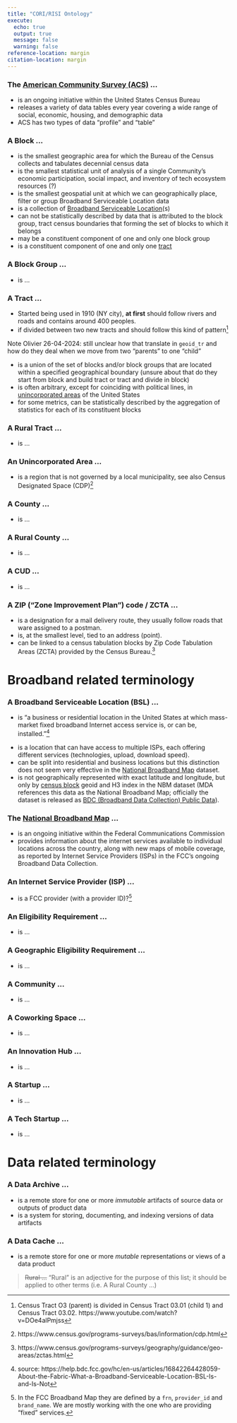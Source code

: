 ```yaml
---
title: "CORI/RISI Ontology"
execute:
  echo: true
  output: true
  message: false
  warning: false
reference-location: margin
citation-location: margin
---
```



### The [American Community Survey (ACS)](https://www.census.gov/programs-surveys/acs/data.html) ...

  - is an ongoing initiative within the United States Census Bureau
  - releases a variety of data tables every year covering a wide range of social, economic, housing, and demographic data
  - ACS has two types of data "profile" and "table" 

### A **Block** ...

  - is the smallest geographic area for which the Bureau of the Census collects and tabulates decennial census data
  - is the smallest statistical unit of analysis of a single Community's economic participation, social impact, and inventory of tech ecosystem resources (?)
  - is the smallest geospatial unit at which we can geographically place, filter or group Broadband Serviceable Location data
  - is a collection of [Broadband Serviceable Location](#a-broadband-serviceable-location-bsl)(s)
  - can not be statistically described by data that is attributed to the block group, tract census boundaries that forming the set of blocks to which it belongs
  - may be a constituent component of one and only one block group
  - is a constituent component of one and only one [tract](#a-tract)

### A **Block Group** ...

  - is ...

### A **Tract** ...

  - Started being used in 1910 (NY city), **at first** should follow rivers and roads and contains around 400 peoples.
  - if divided between two new tracts and should follow this kind of pattern[^census_tract]

  [^census_tract]: Census Tract O3 (parent) is divided in Census Tract 03.01 (child 1) and Census Tract 03.02. https://www.youtube.com/watch?v=DOe4alPmjss
  
::: {.column-margin}
Note Olivier 26-04-2024: still unclear how that translate in `geoid_tr` and how do they deal when we move from two "parents" to one "child" 
:::

  - is a union of the set of blocks and/or block groups that are located within a specified geographical boundary (unsure about that do they start from block and build tract or tract and divide in block)
  - is often arbitrary, except for coinciding with political lines, in [unincorporated areas](#an-unincorporated-area) of the United States
  - for some metrics, can be statistically described by the aggregation of statistics for each of its constituent blocks

### A **Rural Tract** ...

  - is ...

### An **Unincorporated Area** ...

  - is a region that is not governed by a local municipality, see also Census Designated Space (CDP)[^CDP]

  [^CDP]: https://www.census.gov/programs-surveys/bas/information/cdp.html

### A **County** ...

  - is ...

### A **Rural County** ...

  - is ...

### A **CUD** ...

  - is ...

### A **ZIP ("Zone Improvement Plan") code / ZCTA**  ...

  - is a designation for a mail delivery route, they usually follow roads that ware assigned to a postman.
  - is, at the smallest level, tied to an address (point).
  - can be linked to a census tabulation blocks by Zip Code Tabulation Areas (ZCTA) provided by the Census Bureau.[^zcta]

  [^zcta]: https://www.census.gov/programs-surveys/geography/guidance/geo-areas/zctas.html

# Broadband related terminology

### A **Broadband Serviceable Location** (BSL) ...
  - is “a business or residential location in the United States at which mass-market fixed broadband Internet access service is, or can be, installed.”[^bslsource]

  [^bslsource]: source:  https://help.bdc.fcc.gov/hc/en-us/articles/16842264428059-About-the-Fabric-What-a-Broadband-Serviceable-Location-BSL-Is-and-Is-Not

  - is a location that can have access to multiple ISPs, each offering different services (technologies, upload, download speed).
  - can be split into residential and business locations but this distinction does not seem very effective in the [National Broadband Map](#the-national-broadband-map) dataset.
  - is not geographically represented with exact latitude and longitude, but only by [census block](#a-block) geoid and H3 index in the NBM dataset (MDA references this data as the National Broadband Map; officially the dataset is released as [BDC (Broadband Data Collection) Public Data](https://broadbandmap.fcc.gov/data-download/nationwide-data)).

### The [National Broadband Map](https://broadbandmap.fcc.gov/) ...

  - is an ongoing initiative within the Federal Communications Commission
  - provides information about the internet services available to individual locations across the country, along with new maps of mobile coverage, as reported by Internet Service Providers (ISPs) in the FCC’s ongoing Broadband Data Collection.

### An **Internet Service Provider (ISP)** ...

  - is a FCC provider (with a provider ID)?[^ispid]

  [^ispid]:In the FCC Broadband Map they are defined by a `frn`, `provider_id` and `brand_name`. We are mostly working with the one who are providing "fixed" services.

### An **Eligibility Requirement** ...

  - is ...

### A **Geographic Eligibility Requirement** ...

  - is ...

### A **Community** ...
  - is ...

### A **Coworking Space** ...
  - is ...

### An **Innovation Hub** ...
  - is ...

### A **Startup** ...
  - is ...

### A **Tech Startup** ...
  - is ...


# Data related terminology

### A **Data Archive** ...

  - is a remote store for one or more _immutable_ artifacts of source data or outputs of product data
  - is a system for storing, documenting, and indexing versions of data artifacts

### A **Data Cache** ...

  - is a remote store for one or more _mutable_ representations or views of a data product

> ~~Rural ...~~
> "Rural" is an adjective for the purpose of this list; it should be applied to other terms (i.e. A Rural County ...)

